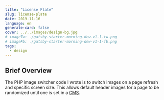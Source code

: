 ```yaml
---
title: "License Plate"
slug: license-plate
date: 2019-11-16
language: en
generate-card: false
cover: ../../images/design-bg.jpg
# imageTw: ./gatsby-starter-morning-dew-v1-1-tw.png
# imageFb: ./gatsby-starter-morning-dew-v1-1-fb.png
tags:
  - design
---
```


## Brief Overview
The PHP image switcher code I wrote is to switch images on a page refresh and specific screen size.
This allows default header images for a page to be randomized until one is set in a [CMS](#unfamilar-terms).
